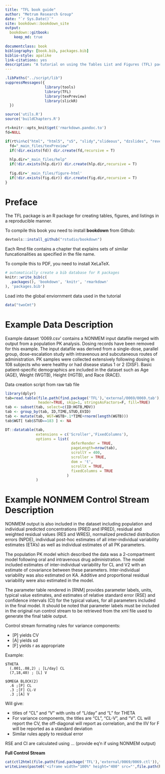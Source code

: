 ```yaml
--- 
title: "TFL book guide"
author: "Metrum Research Group"
date: "`r Sys.Date()`"
site: bookdown::bookdown_site
output: 
  bookdown::gitbook:
    keep_md: true
  
documentclass: book
bibliography: [book.bib, packages.bib]
biblio-style: apalike
link-citations: yes
description: "A tutorial on using the Tables List and Figures (TFL) package"
---
```

```r
.libPaths("../script/lib")
suppressMessages({
                  library(tools)
                  library(TFL)
                  library(texPreview)
                  library(slickR)
  })

source('utils.R')
source('buildChapters.R')

rt=knitr::opts_knit$get('rmarkdown.pandoc.to')
fd=NULL 

if(rt%in%c("html", "html5", "s5", "slidy","slideous", "dzslides", "revealjs","md")){
  fd="_main_files/texPreview"
  if(!dir.exists(fd)) dir.create(fd,recursive = T)
  
  hlp.dir="_main_files/help"
  if(!dir.exists(hlp.dir)) dir.create(hlp.dir,recursive = T)
  
  fig.dir='_main_files/figure-html'
  if(!dir.exists(fig.dir)) dir.create(fig.dir,recursive = T)
}
```

# Preface {-}

The TFL package is an R package for creating tables, figures, and listings in a reproducible manner.

To compile this book you need to install **bookdown** from Github:

```r
devtools::install_github("rstudio/bookdown")
```

Each Rmd file contains a chapter that explains sets of similar funcationalities as specified in the file name.

To compile this to PDF, you need to install XeLaTeX.

```r
# automatically create a bib database for R packages
knitr::write_bib(c(
  .packages(), 'bookdown', 'knitr', 'rmarkdown'
), 'packages.bib')
```


Load into the global enviornment data used in the tutorial
```r
data("twoCmt")
```

# Example Data Description {-}
Example dataset '0069.csv' contains a NONMEM input datafile merged with output from a population PK analysis. 
Dosing records have been removed for this example.  The input datafile was derived from a single-dose, parallel group, dose-escalation study with intravenous and subcutaneous routes of administration.  PK samples were collected extensively following dosing in 108 subjects who were healthy or had disease status 1 or 2 (DISF).  Basic patient-specific demographics are included in the dataset such as Age (AGE), Weight (WGTB), Height (HGTB), and Race (RACE).

Data creation script from raw tab file
```r
library(dplyr)
tab=read.table(file.path(find.package('TFL'),'external/0069/0069.tab'),
               header=TRUE, skip=1, stringsAsFactors=F, fill=TRUE)
tab <- subset(tab, select=c(ID:HGTB,MDV))
tab <- group_by(tab, ID,TIME,STUD,EVID)
tab <- mutate(tab, WGT=WGTB+.1*TIME+rnorm(length(WGTB)))
tab$WGT[ tab$STUD==183 ] <- NA
```

```r
DT::datatable(tab,
              extensions = c('Scroller','FixedColumns'), 
              options = list(
                              deferRender = TRUE,
                              pageLength=nrow(tab),
                              scrollY = 400,
                              scroller = TRUE,
                              dom = 't',
                              scrollX = TRUE,
                              fixedColumns = TRUE
                            )
              )
```


# Example NONMEM Control Stream Description {-}
NONMEM output is also included in the dataset including population and individual predicted concentrations (PRED and IPRED), residual and weighted residual values (RES and WRES), normalized predicted distribution errors (NPDE), individual post-hoc estimates of all inter-individual variability estimates (ETA's) as well as individual estimates of all PK parameters.

The population PK model which described the data was a 2-compartment model following oral and intravenous drug administration.  The model included estimates of inter-individual variability for CL and V2 with an estimate of covariance between these parameters. Inter-individual variability was also estimated on KA.  Additive and proportional residual variability were also estimated in the model.

The parameter table rendered in [RNM] provides parameter labels, units, typical value estimates, and estimates of relative standard error (RSE) and confidence intervals (CI) for the typical values, for all parameters included in the final model.  It should be noted that parameter labels must be included in the original run control stream to be retrieved from the xml file used to generate the final table output.  

Control stream formating rules for variance components:

  - [P] yields CV
  - [A] yields sd
  - [F] yields r as appropriate

Example: 

```
$THETA 
  (.001,.08,2) ; [L/day] CL
  (7,18,40) ; [L] V

$OMEGA BLOCK(2) 
  .6 ;[P] CL 
  .3 ;[F] CL-V
  .3 ;[A] V
```

Will give:

  - titles of “CL” and “V” with units of “L/day” and “L” for THETA
  - For variance components, the titles are “CL”, “CL-V”, and “V”.  CL will report the CV, the off-diagonal will report as correlation, and the IIV for F will be reported as a standard deviation
  - Similar rules apply to residual error

RSE and CI are calculated using ... (provide eq'n if using NONMEM output)

**Full Control Stream**
```r
cat(ctl2html(file.path(find.package('TFL'),'external/0069/0069.ctl')),file=file.path(hlp.dir,'ExampleCTL.html'),sep='\n')
writeLines(paste0('<iframe width="100%" height="400" src="',file.path(hlp.dir,'ExampleCTL.html'),'" allowfullscreen></iframe>'))
```

